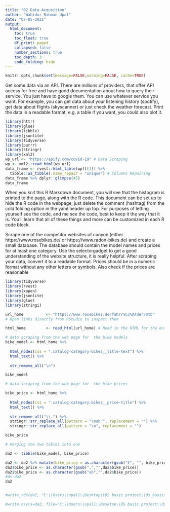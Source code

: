```yaml
---
title: "02 Data Acqusition"
author: "Wahidur Rahman Upal"
date: "07-05-2021"
output:
  html_document:
    toc: true
    toc_float: true
    df_print: paged
    collapsed: false
    number_sections: true
    toc_depth: 3
    code_folding: hide
---
```


```r
knitr::opts_chunk$set(message=FALSE,warning=FALSE, cache=TRUE)
```

Get some data via an API. There are millions of providers, that offer API access for free and have good documentation about how to query their service. You just have to google them. You can use whatever service you want. For example, you can get data about your listening history (spotify), get data about flights (skyscanner) or just check the weather forecast. Print the data in a readable format, e.g. a table if you want, you could also plot it.



```r

library(httr)
library(glue)
library(tibble)
library(jsonlite)
library(tidyverse)
library(purrr)
library(stringr)
library(xml2)
wp_url <- "https://apify.com/covid-19" # Data Scraping 
wp <- xml2::read_html(wp_url)
data_frame <- rvest::html_table(wp)[[1]] %>% 
  tibble::as_tibble(.name_repair = "unique") # Columns Repairing
data_frame %>% dplyr::glimpse(45)
data_frame

```

When you knit this R Markdown document, you will see that the histogram is printed to the page, along with the R code. This document can be set up to hide the R code in the webpage, just delete the comment (hashtag) from the cold folding option in the yaml header up top. For purposes of letting yourself see the code, and me see the code, best to keep it the way that it is. You'll learn that all of these things and more can be customized in each R code block.




Scrape one of the competitor websites of canyon (either https://www.rosebikes.de/ or https://www.radon-bikes.de) and create a small database. The database should contain the model names and prices for at least one category. Use the selectorgadget to get a good understanding of the website structure, it is really helpful. After scraping your data, convert it to a readable format. Prices should be in a numeric format without any other letters or symbols. Also check if the prices are reasonable


```r
library(tidyverse) 
library(rvest)     
library(xopen)     
library(jsonlite)  
library(glue)      
library(stringi)   

url_home          <- "https://www.rosebikes.de/fahrr%C3%A4der/mtb"
# Open links directly from RStudio to inspect them

html_home         <- read_html(url_home) # Read in the HTML for the entire web page

# data scraping from the web page for  the bike models 
bike_model <- html_home %>% 
  
  html_nodes(css = ".catalog-category-bikes__title-text") %>% 
  html_text() %>%
  
  str_remove_all("\n") 

bike_model

# data scraping from the web page for  the bike prices

bike_price <- html_home %>%
  
  html_nodes(css = ".catalog-category-bikes__price-title") %>%
  html_text() %>%
  
  str_remove_all("\\.") %>%
  stringr::str_replace_all(pattern = "\nab ", replacement = "") %>%
  stringr::str_replace_all(pattern = "\n", replacement = "") 

bike_price

# merging the two tables into one

da2 <- tibble(bike_model, bike_price)

da2 <- da2 %>% mutate(bike_price = as.character(gsub("€", "", bike_price)))
da2$bike_price <- as.character(gsub(",","",da2$bike_price))
da2$bike_price <- as.character(gsub("ab","",da2$bike_price))
#d<-da2
da2


#write_rds(da2, "C:\\Users\\upal1\\Desktop\\DS basic project\\ds_basics-wahidupal\\Data Acquisition 2.R")

#write.csv(x=da2, file="C:\\Users\\upal1\\Desktop\\DS basic project\\ds_basics-wahidupal\\data_accuisition2.csv")
```